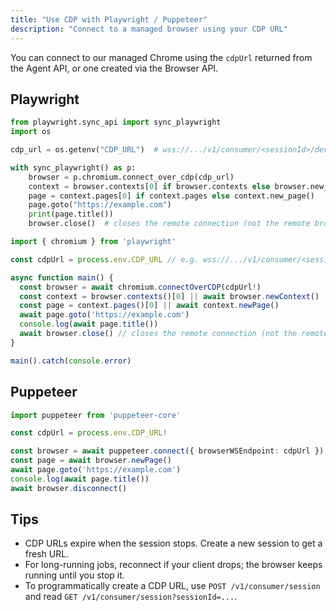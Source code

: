 ```yaml
---
title: "Use CDP with Playwright / Puppeteer"
description: "Connect to a managed browser using your CDP URL"
---
```


You can connect to our managed Chrome using the `cdpUrl` returned from the Agent API, or one created via the Browser API.

## Playwright

<CodeGroup>

```python Python
from playwright.sync_api import sync_playwright
import os

cdp_url = os.getenv("CDP_URL")  # wss://.../v1/consumer/<sessionId>/devtools/browser/...

with sync_playwright() as p:
    browser = p.chromium.connect_over_cdp(cdp_url)
    context = browser.contexts[0] if browser.contexts else browser.new_context()
    page = context.pages[0] if context.pages else context.new_page()
    page.goto("https://example.com")
    print(page.title())
    browser.close()  # closes the remote connection (not the remote browser)
```

```typescript TypeScript
import { chromium } from 'playwright'

const cdpUrl = process.env.CDP_URL // e.g. wss://.../v1/consumer/<sessionId>/devtools/browser/...

async function main() {
  const browser = await chromium.connectOverCDP(cdpUrl!)
  const context = browser.contexts()[0] || await browser.newContext()
  const page = context.pages()[0] || await context.newPage()
  await page.goto('https://example.com')
  console.log(await page.title())
  await browser.close() // closes the remote connection (not the remote browser)
}

main().catch(console.error)
```

</CodeGroup>

## Puppeteer

```typescript TypeScript
import puppeteer from 'puppeteer-core'

const cdpUrl = process.env.CDP_URL!

const browser = await puppeteer.connect({ browserWSEndpoint: cdpUrl })
const page = await browser.newPage()
await page.goto('https://example.com')
console.log(await page.title())
await browser.disconnect()
```

## Tips

- CDP URLs expire when the session stops. Create a new session to get a fresh URL.
- For long-running jobs, reconnect if your client drops; the browser keeps running until you stop it.
- To programmatically create a CDP URL, use `POST /v1/consumer/session` and read `GET /v1/consumer/session?sessionId=...`.

